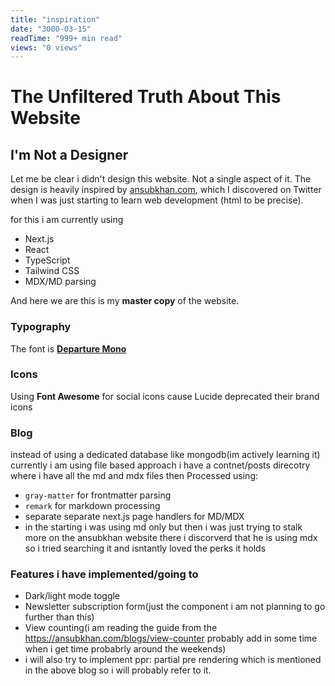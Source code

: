 ```yaml
---
title: "inspiration"
date: "3000-03-15"
readTime: "999+ min read"
views: "0 views"
---
```


# The Unfiltered Truth About This Website

## I'm Not a Designer

Let me be clear i didn't design this website. Not a single aspect of it. The design is heavily inspired by [<span className="font-semibold text-blue-600">ansubkhan.com</span>](https://ansubkhan.com), which I discovered on Twitter when I was just starting to learn web development (html to be precise).


for this i am currently using

- <span className="font-semibold text-teal-600">Next.js</span>
- <span className="font-semibold text-teal-600">React</span>
- <span className="font-semibold text-teal-600">TypeScript</span>
- <span className="font-semibold text-teal-600">Tailwind CSS</span>
- <span className="font-semibold text-teal-600">MDX/MD parsing</span>

And here we are this is my <span className="font-mono bg-pink-200 px-1 rounded text-2xl">**master copy**</span> of the website.

### Typography
The font is **[<span className="font-semibold text-purple-600">Departure Mono</span>](https://departuremono.com/)**

### Icons
Using <span className="font-semibold text-yellow-600">**Font Awesome**</span> for social icons cause <span className="font-semibold text-yellow-600">Lucide</span> deprecated their brand icons


### Blog
instead of using a dedicated database like <span className="font-semibold text-red-600">mongodb</span>(im actively learning it) currently i am using file based approach i have a <span className="font-mono bg-gray-200 px-1 rounded">contnet/posts</span> direcotry where i have all the <span className="font-semibold text-green-600">md</span> and <span className="font-semibold text-green-600">mdx</span> files
then Processed using:
   - <span className="font-semibold text-indigo-600">`gray-matter`</span> for frontmatter parsing
   - <span className="font-semibold text-indigo-600">`remark`</span> for markdown processing
   - separate separate next.js page handlers for <span className="font-semibold text-green-600">MD</span>/<span className="font-semibold text-green-600">MDX</span>
   - in the starting i was using <span className="font-semibold text-green-600">md</span> only but then i was just trying to stalk more on the ansubkhan website there i discorverd that he is using <span className="font-semibold text-green-600">mdx</span> so i tried searching it and isntantly loved the perks it holds

### Features i have implemented/going to
- <span className="font-semibold">Dark/light mode toggle</span>
- <span className="font-semibold">Newsletter subscription form</span>(just the component i am not planning to go further than this)
- <span className="font-semibold">View counting</span>(i am reading the guide from the [<span className="underline text-blue-600">https://ansubkhan.com/blogs/view-counter</span>](https://ansubkhan.com/blogs/view-counter) probably add in some time when i get time probabrly around the weekends)
- <span className="font-semibold">i will also try to implement ppr: partial pre rendering</span> which is mentioned in the above blog so i will probably refer to it.